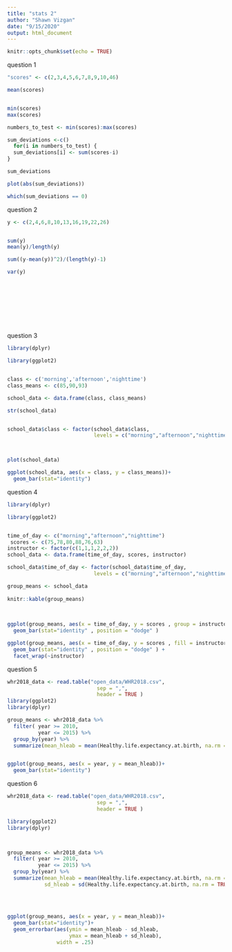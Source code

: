 ```yaml
---
title: "stats 2"
author: "Shawn Vizgan"
date: "9/15/2020"
output: html_document
---
```


```r
knitr::opts_chunk$set(echo = TRUE)
```



question 1 
```r
"scores" <- c(2,3,4,5,6,7,8,9,10,46)

mean(scores)


min(scores)
max(scores)

numbers_to_test <- min(scores):max(scores)

sum_deviations <-c() 
  for(i in numbers_to_test) {
  sum_deviations[i] <- sum(scores-i)
}

sum_deviations

plot(abs(sum_deviations))

which(sum_deviations == 0)
```

question 2
```r
y <- c(2,4,6,8,10,13,16,19,22,26)


sum(y)
mean(y)/length(y)

sum((y-mean(y))^2)/(length(y)-1)

var(y)

             
             
             
             
             
        



```

question 3
```r
library(dplyr)

library(ggplot2)


class <- c('morning','afternoon','nighttime')
class_means <- c(85,90,93)

school_data <- data.frame(class, class_means)

str(school_data)


school_data$class <- factor(school_data$class, 
                            levels = c("morning","afternoon","nighttime"))



plot(school_data)             

ggplot(school_data, aes(x = class, y = class_means))+
  geom_bar(stat="identity")


```  






question 4
```r
library(dplyr)

library(ggplot2)


time_of_day <- c("morning","afternoon","nighttime")
 scores <- c(75,78,80,88,76,63)
instructor <- factor(c(1,1,1,2,2,2))
school_data <- data.frame(time_of_day, scores, instructor)

school_data$time_of_day <- factor(school_data$time_of_day, 
                            levels = c("morning","afternoon","nighttime"))

group_means <- school_data 
             
knitr::kable(group_means)                
                
             

ggplot(group_means, aes(x = time_of_day, y = scores , group = instructor, fill = instructor))+
  geom_bar(stat="identity" , position = "dodge" )

ggplot(group_means, aes(x = time_of_day, y = scores , fill = instructor))+
  geom_bar(stat="identity" , position = "dodge" ) + 
  facet_wrap(~instructor)


```


question 5
```r
whr2018_data <- read.table("open_data/WHR2018.csv",
                             sep = ",",
                             header = TRUE )
library(ggplot2)
library(dplyr)

group_means <- whr2018_data %>%
  filter( year >= 2010,
          year <= 2015) %>%
  group_by(year) %>%  
  summarize(mean_hleab = mean(Healthy.life.expectancy.at.birth, na.rm = TRUE))


ggplot(group_means, aes(x = year, y = mean_hleab))+
  geom_bar(stat="identity")

```
question 6
```r
whr2018_data <- read.table("open_data/WHR2018.csv",
                             sep = ",",
                             header = TRUE )

library(ggplot2)
library(dplyr)



group_means <- whr2018_data %>%
  filter( year >= 2010,
          year <= 2015) %>%
  group_by(year) %>%  
  summarize(mean_hleab = mean(Healthy.life.expectancy.at.birth, na.rm = TRUE),
            sd_hleab = sd(Healthy.life.expectancy.at.birth, na.rm = TRUE))
 
 
 
 
ggplot(group_means, aes(x = year, y = mean_hleab))+
  geom_bar(stat="identity")+
  geom_errorbar(aes(ymin = mean_hleab - sd_hleab,
                    ymax = mean_hleab + sd_hleab),
                width = .25)

```


